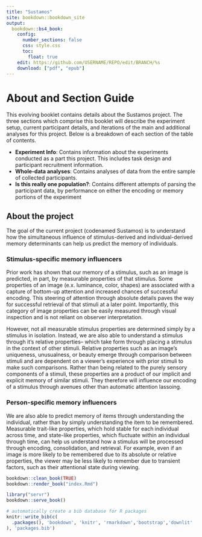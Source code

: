 ```yaml
---
title: "Sustamos"
site: bookdown::bookdown_site
output:
  bookdown::bs4_book:
    config:
      number_sections: false
      css: style.css
      toc:
        float: true
    edit: https://github.com/USERNAME/REPO/edit/BRANCH/%s
    download: ["pdf", "epub"]
---
```


# About and Section Guide

This evolving booklet contains details about the Sustamos project. The three sections which comprise this booklet will describe the experiment setup, current participant details, and iterations of the main and additional analyses for this project. Below is a breakdown of each section of the table of contents.

<ul>
  <li><b>Experiment Info</b>: Contains information about the experiments conducted as a part this project. This includes task design and participant recruitment information. </li>
  <li><b>Whole-data analyses</b>: Contains analyses of data from the entire sample of collected participants. </li>
  <li> <b>Is this really one population?</b>: Contains different attempts of parsing the participant data, by performance on either the encoding or memory portions of the experiment </li>
</ul>

## About the project {.unlisted}



The goal of the current project (codenamed Sustamos) is to understand how the simultaneous influence of stimulus-derived and individual-derived memory determinants can help us predict the memory of individuals. 

### Stimulus-specific memory influencers {.unlisted}
Prior work has shown that our memory of a stimulus, such as an image is predicted, in part, by measurable properties of that stimulus. Some properties of an image (e.x. luminance, color, shapes) are associated with a capture of bottom-up attention and increased chances of successful encoding. This steering of attention through absolute details paves the way for successful retrieval of that stimuli at a later point. Importantly, this category of image properties can be easily measured through visual inspection and is not reliant on observer interpretation.

However, not all measurable stimulus properties are determined simply by a stimulus in isolation. Instead, we are also able to understand a stimulus through it's relative properties-- which take form through placing a stimulus in the context of other stimuli. Relative properties such as an image's uniqueness, unusualness, or beauty emerge through comparison between stimuli and are dependent on a viewer's experience with prior stimuli to make such comparisons. Rather than being related to the purely sensory components of a stimuli, these properties are a product of our implicit and explicit memory of similar stimuli. They therefore will influence our encoding of a stimulus through avenues other than automatic attention lassoing.


### Person-specific memory influencers {.unlisted}

We are also able to predict memory of items through understanding the individual, rather than by simply understanding the item to be remembered. Measurable trait-like properties, which hold stable for each individual across time, and state-like properties, which fluctuate within an individual through time, can help us understand how a stimulus will be processed through encoding, consolidation, and retrieval. For example, even if an image is more likely to be remembered due to its absolute or relative properties, the viewer may be less likely to remember due to transient factors, such as their attentional state during viewing. 



 



```r
bookdown::clean_book(TRUE)
bookdown::render_book("index.Rmd")

```

```r
library("servr")
bookdown::serve_book()
```

```r
# automatically create a bib database for R packages
knitr::write_bib(c(
  .packages(), 'bookdown', 'knitr', 'rmarkdown','bootstrap','downlit'
), 'packages.bib')
```
